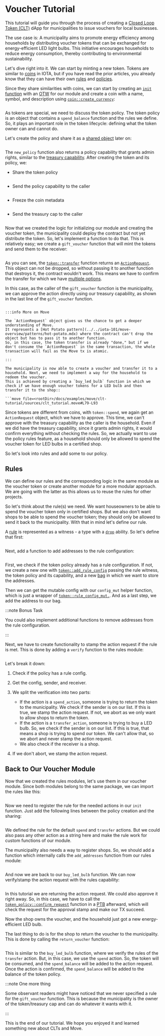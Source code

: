 # Voucher Tutorial

This tutorial will guide you through the process of creating a [Closed Loop Token (CLT)](../closed-loop-token.mdx) dApp for municipalities to issue vouchers for local businesses.

The use case is:
A municipality aims to promote energy efficiency among households by distributing voucher tokens that can be exchanged for energy-efficient LED light bulbs. This initiative encourages households to reduce energy consumption, thereby contributing to environmental sustainability. 

Let's dive right into it. We can start by minting a new token. Tokens are similar to [coins](../coin.mdx) in IOTA, but if you have read the prior articles, you already know that they can have their own [rules](rules.mdx) and [policies](token-policy.mdx).

Since they share similarities with coins, we can start by creating an [`init` function](../../iota-101/move-overview/init.mdx) with an [OTW](../../iota-101/move-overview/one-time-witness.mdx) for our module and create a coin with a name, symbol, and description using [`coin::create_currency`](../../../references/framework/iota/coin.mdx#function-create_currency):

```move file=<rootDir>/docs/examples/move/clt-tutorial/sources/clt_tutorial.move#L24-L33
```

As tokens are special, we need to discuss the token policy. The token policy is an object that contains a `spend_balance` function and the rules we define.
So, it plays an important role in the token lifecycle: defining what the token owner can and cannot do.

Let's create the policy and share it as a [shared object](../../iota-101/objects/shared-owned.mdx#shared-objects) later on:


```move file=<rootDir>/docs/examples/move/clt-tutorial/sources/clt_tutorial.move#L35
```

The `new_policy` function also returns a policy capability that grants admin rights, similar to the [treasury capability](../../../references/framework/iota/coin.mdx#struct-treasurycap).
After creating the token and its policy, we:
- Share the token policy
```move file=<rootDir>/docs/examples/move/clt-tutorial/sources/clt_tutorial.move#L41
```
- Send the policy capability to the caller
```move file=<rootDir>/docs/examples/move/clt-tutorial/sources/clt_tutorial.move#L42
```
- Freeze the coin metadata
```move file=<rootDir>/docs/examples/move/clt-tutorial/sources/clt_tutorial.move#L43
```
- Send the treasury cap to the caller
```move file=<rootDir>/docs/examples/move/clt-tutorial/sources/clt_tutorial.move#L44
```

Now that we created the logic for initializing our module and creating the voucher token, the municipality could deploy the contract but not yet distribute the token. So, let's implement a function to do that.
This is relatively easy; we create a `gift_voucher` function that will mint the tokens and send them to the receiver:

```move file=<rootDir>/docs/examples/move/clt-tutorial/sources/clt_tutorial.move#L65-L75
```

As you can see, the [`token::transfer`](../../../references/framework/iota/token.mdx#function-transfer) function returns an [`ActionRequest`](../../../references/framework/iota/token.mdx#struct-actionrequest). This object can not be dropped, so without passing it to another function that destroys it, the contract wouldn't work.
This means we have to confirm the transfer for which we have [multiple options](./action-request.mdx#approving-actions).

In this case, as the caller of the `gift_voucher` function is the municipality, we can approve the action directly using our treasury capability, as shown in the last line of the `gift_voucher` function.

```move file=<rootDir>/docs/examples/move/clt-tutorial/sources/clt_tutorial.move#L74

:::info More on Move 

The `ActionRequest` object gives us the chance to get a deeper understanding of Move. 
It represents a [Hot Potato pattern](../../iota-101/move-overview/patterns/hot-potato.mdx) where the contract can't drop the object but has to pass it to another function.
So, in this case, the token transfer is already "done," but if we don't consume the `ActionRequest` in the same transaction, the whole transaction will fail as the Move tx is atomic.

:::

The municipality is now able to create a voucher and transfer it to a household. Next, we need to implement a way for the household to redeem the voucher.
This is achieved by creating a `buy_led_bulb` function in which we check if we have enough voucher tokens for a LED bulb and then transfer it to the shop:: 

```move file=<rootDir>/docs/examples/move/clt-tutorial/sources/clt_tutorial.move#L79-L93
```


Since tokens are different from coins, with `token::spend`, we again get an `ActionRequest` object, which we have to approve.
This time, we can't approve with the treasury capability as the caller is the household. Even if we did have the treasury capability, since it grants admin rights, it would confirm everything without checking the rules. So, we actually want to use the policy rules feature, as a household should only be allowed to spend the voucher token for LED bulbs in a certified shop.

So let's look into rules and add some to our policy.

## Rules

We can define our rules and the corresponding logic in the same module as the voucher token or create another module for a more modular approach.
We are going with the latter as this allows us to reuse the rules for other projects.

So let's think about the rule(s) we need. We want houseowners to be able to spend the voucher token only in certified shops.
But we also don't want shops to be able to spend the voucher token; they should only be allowed to send it back to the municipality.
With that in mind let's define our rule.

A [rule](rules.mdx#rule-structure) is represented as a witness - a type with a [`drop`](../../iota-101/move-overview/structs-and-abilities/drop.mdx) ability. So let's define that first:

```move file=<rootDir>/docs/examples/move/clt-tutorial/sources/rules.move#L24
```

Next, add a function to add addresses to the rule configuration:

```move file=<rootDir>/docs/examples/move/clt-tutorial/sources/rules.move#L61-L75
```

First, we check if the token policy already has a rule configuration. If not, we create a new one with [`token::add_rule_config`](../../../references/framework/iota/token.mdx#function-add_rule_config)
passing the rule witness, the token policy and its capability, and a new [bag](../../../references/framework/iota/bag.mdx) in which we want to store the addresses.

Then we can get the mutable config with our `config_mut` helper function, which is just a wrapper of [`token::rule_config_mut.`](../../../references/framework/iota/token.mdx#function-rule_config_mut).
And as a last step, we add the address to our bag.

:::note Bonus Task

You could also implement additional functions to remove addresses from the rule configuration.

:::

Next, we have to create functionality to stamp the action request if the rule is met. This is done by adding a `verify` function to the rules module:

```move file=<rootDir>/docs/examples/move/clt-tutorial/sources/rules.move#L32-L56
```

Let's break it down:

1) Check if the policy has a rule config.
2) Get the config, sender, and receiver.
3) We split the verification into two parts: 
    - If the action is a `spend_action`, someone is trying to return the token to the municipality. We check if the sender is on our list. If this is true, we stamp the action request. If not, we abort as we only want to allow shops to return the token.
    - If the action is a `transfer_action`, someone is trying to buy a LED bulb. So, we check if the sender is on our list. If this is true, that means a shop is trying to spend our token. We can't allow that, so we abort and never stamp the action request.
    - We also check if the receiver is a shop.

4) If we don't abort, we stamp the action request.

## Back to Our Voucher Module

Now that we created the rules modules, let's use them in our voucher module.
Since both modules belong to the same package, we can import the rules like this:

```move file=<rootDir>/docs/examples/move/clt-tutorial/sources/clt_tutorial.move#L6
```

Now we need to register the rule for the needed actions in our `init` function. Just add the following lines between the policy creation and the sharing:

```move file=<rootDir>/docs/examples/move/clt-tutorial/sources/clt_tutorial.move#L38-L39
```

We defined the rule for the default `spend` and `transfer` actions. 
But we could also pass any other action as a string here and make the rule work for custom functions of our module.

The municipality also needs a way to register shops. So, we should add a function which internally calls the `add_addresses` function from our rules module:

```move file=<rootDir>/docs/examples/move/clt-tutorial/sources/clt_tutorial.move#L48-L55
```

And now we are back to our `buy_led_bulb` function. We can now verify/stamp the action request with the rules capability:

```move file=<rootDir>/docs/examples/move/clt-tutorial/sources/clt_tutorial.move#L90
```

In this tutorial we are returning the action request. We could also approve it right away. 
So, in this case, we have to call the [`token_policy::confirm_request`](../../../references/framework/iota/token.mdx#function-confirm_request) function in a [PTB](../../iota-101/transactions/ptb/programmable-transaction-blocks-overview.mdx) afterward, which will check the request for the approval stamp and make our TX succeed.

Now the shop owns the voucher, and the household just got a new energy-efficient LED bulb.

The last thing to do is for the shop to return the voucher to the municipality. This is done by calling the `return_voucher` function:

```move file=<rootDir>/docs/examples/move/clt-tutorial/sources/clt_tutorial.move#L97-L107
```

This is similar to the `buy_led_bulb` function, where we verify the rules of the `transfer` action. But, in this case, we use the `spend` action.
So, the token will be consumed, and the `spend_balance` will be added to the action request. Once the action is confirmed, the `spend_balance` will be added to the balance of the token policy.

:::note One more thing

Some observant readers might have noticed that we never specified a rule for the `gift_voucher` function. This is because the municipality is the owner of the token/treasury cap and can do whatever it wants with it.

:::

This is the end of our tutorial. We hope you enjoyed it and learned something new about CLTs and Move.
